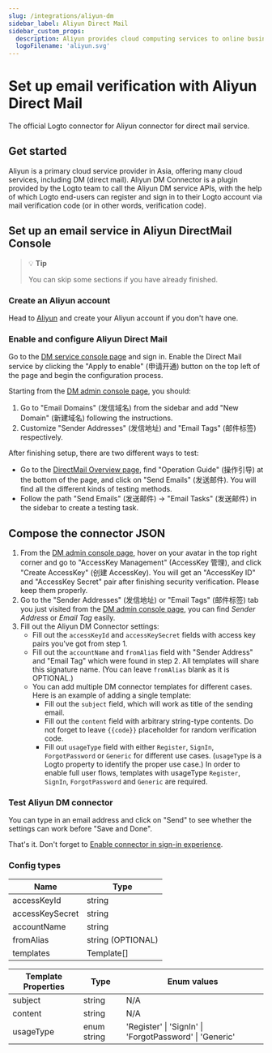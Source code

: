 ```yaml
---
slug: /integrations/aliyun-dm
sidebar_label: Aliyun Direct Mail
sidebar_custom_props:
  description: Aliyun provides cloud computing services to online businesses.
  logoFilename: 'aliyun.svg'
---
```



# Set up email verification with Aliyun Direct Mail

The official Logto connector for Aliyun connector for direct mail service.

<GuideTip />

## Get started

Aliyun is a primary cloud service provider in Asia, offering many cloud services, including DM (direct mail). Aliyun DM Connector is a plugin provided by the Logto team to call the Aliyun DM service APIs, with the help of which Logto end-users can register and sign in to their Logto account via mail verification code (or in other words, verification code).

## Set up an email service in Aliyun DirectMail Console

> 💡 **Tip**
>
> You can skip some sections if you have already finished.

### Create an Aliyun account

Head to [Aliyun](https://aliyun.com/) and create your Aliyun account if you don't have one.

### Enable and configure Aliyun Direct Mail

Go to the [DM service console page](https://www.aliyun.com/product/directmail) and sign in. Enable the Direct Mail service by clicking the "Apply to enable" (申请开通) button on the top left of the page and begin the configuration process.

Starting from the [DM admin console page](https://dm.console.aliyun.com/), you should:

1. Go to "Email Domains" (发信域名) from the sidebar and add "New Domain" (新建域名) following the instructions.
2. Customize "Sender Addresses" (发信地址) and "Email Tags" (邮件标签) respectively.

After finishing setup, there are two different ways to test:

- Go to the [DirectMail Overview page](https://dm.console.aliyun.com/), find "Operation Guide" (操作引导) at the bottom of the page, and click on "Send Emails" (发送邮件). You will find all the different kinds of testing methods.
- Follow the path "Send Emails" (发送邮件) -> "Email Tasks" (发送邮件) in the sidebar to create a testing task.

## Compose the connector JSON

1. From the [DM admin console page](https://dm.console.aliyun.com/), hover on your avatar in the top right corner and go to "AccessKey Management" (AccessKey 管理), and click "Create AccessKey" (创建 AccessKey). You will get an "AccessKey ID" and "AccessKey Secret" pair after finishing security verification. Please keep them properly.
2. Go to the "Sender Addresses" (发信地址) or "Email Tags" (邮件标签) tab you just visited from the [DM admin console page](https://dm.console.aliyun.com/), you can find _Sender Address_ or _Email Tag_ easily.
3. Fill out the Aliyun DM Connector settings:
   - Fill out the `accessKeyId` and `accessKeySecret` fields with access key pairs you've got from step 1.
   - Fill out the `accountName` and `fromAlias` field with "Sender Address" and "Email Tag" which were found in step 2. All templates will share this signature name. (You can leave `fromAlias` blank as it is OPTIONAL.)
   - You can add multiple DM connector templates for different cases. Here is an example of adding a single template:
     - Fill out the `subject` field, which will work as title of the sending email.
     - Fill out the `content` field with arbitrary string-type contents. Do not forget to leave `{{code}}` placeholder for random verification code.
     - Fill out `usageType` field with either `Register`, `SignIn`, `ForgotPassword` or `Generic` for different use cases. (`usageType` is a Logto property to identify the proper use case.) In order to enable full user flows, templates with usageType `Register`, `SignIn`, `ForgotPassword` and `Generic` are required.

### Test Aliyun DM connector

You can type in an email address and click on "Send" to see whether the settings can work before "Save and Done".

That's it. Don't forget to [Enable connector in sign-in experience](/connectors/email-connectors/#enable-email-sign-up-or-sign-in).

### Config types

| Name            | Type              |
| --------------- | ----------------- |
| accessKeyId     | string            |
| accessKeySecret | string            |
| accountName     | string            |
| fromAlias       | string (OPTIONAL) |
| templates       | Template[]        |

| Template Properties | Type        | Enum values                                             |
| ------------------- | ----------- | ------------------------------------------------------- |
| subject             | string      | N/A                                                     |
| content             | string      | N/A                                                     |
| usageType           | enum string | 'Register' \| 'SignIn' \| 'ForgotPassword' \| 'Generic' |
